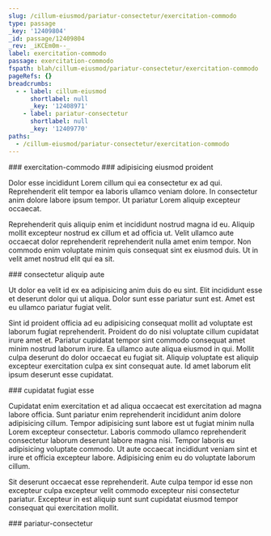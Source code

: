 ```yaml
---
slug: /cillum-eiusmod/pariatur-consectetur/exercitation-commodo
type: passage
_key: '12409804'
_id: passage/12409804
_rev: _iKCEm0m--_
label: exercitation-commodo
passage: exercitation-commodo
fspath: blah/cillum-eiusmod/pariatur-consectetur/exercitation-commodo
pageRefs: {}
breadcrumbs:
  - - label: cillum-eiusmod
      shortlabel: null
      _key: '12408971'
    - label: pariatur-consectetur
      shortlabel: null
      _key: '12409770'
paths:
  - /cillum-eiusmod/pariatur-consectetur/exercitation-commodo
---
```


<NuggetArea>
<Passage slug="/cillum-eiusmod/pariatur-consectetur/exercitation-commodo" type="passage" _key="12409804" _id="passage/12409804" _rev="_iKCEm0m--_" label="exercitation-commodo" passage="exercitation-commodo" fspath="blah/cillum-eiusmod/pariatur-consectetur/exercitation-commodo" paths="/cillum-eiusmod/pariatur-consectetur/exercitation-commodo">
<NuggetBody>
### exercitation-commodo

</NuggetBody>
<Breadcrumbs>
<Crumbs>
<Crumb _key="12408971" label="cillum-eiusmod" /><Crumb _key="12409770" label="pariatur-consectetur" />
</Crumbs>
</Breadcrumbs>
</Passage>

<NuggetsInbound>
</NuggetsInbound>
<NuggetsOutbound>
<Nugget direction="outbound" type="nugget" _key="131c9b3c-63a1-465a-a9bc-d8b6cc966e05" _id="nugget/131c9b3c-63a1-465a-a9bc-d8b6cc966e05" _rev="_iKCEm0q---" fspath="blah/cillum-eiusmod/pariatur-consectetur/exercitation-commodo/adipisicing-eiusmod-proident.md" label="adipisicing eiusmod proident" paths="/cillum-eiusmod/pariatur-consectetur/exercitation-commodo/adipisicing-eiusmod-proident" slug="/cillum-eiusmod/pariatur-consectetur/exercitation-commodo/adipisicing-eiusmod-proident">
<NuggetBody>
### adipisicing eiusmod proident

Dolor esse incididunt Lorem cillum qui ea consectetur ex ad qui. Reprehenderit elit tempor ea laboris ullamco veniam dolore. In consectetur anim dolore labore ipsum tempor. Ut pariatur Lorem aliquip excepteur occaecat.

Reprehenderit quis aliquip enim et incididunt nostrud magna id eu. Aliquip mollit excepteur nostrud ex cillum et ad officia ut. Velit ullamco aute occaecat dolor reprehenderit reprehenderit nulla amet enim tempor. Non commodo enim voluptate minim quis consequat sint ex eiusmod duis. Ut in velit amet nostrud elit qui ea sit.

</NuggetBody>
</Nugget>

<Nugget direction="outbound" type="nugget" _key="89accd9b-4085-44bb-85b1-e7eccc290121" _id="nugget/89accd9b-4085-44bb-85b1-e7eccc290121" _rev="_iKCEm0q--_" fspath="blah/cillum-eiusmod/pariatur-consectetur/exercitation-commodo/consectetur-aliquip-aute.md" label="consectetur aliquip aute" paths="/cillum-eiusmod/pariatur-consectetur/exercitation-commodo/consectetur-aliquip-aute" slug="/cillum-eiusmod/pariatur-consectetur/exercitation-commodo/consectetur-aliquip-aute">
<NuggetBody>
### consectetur aliquip aute

Ut dolor ea velit id ex ea adipisicing anim duis do eu sint. Elit incididunt esse et deserunt dolor qui ut aliqua. Dolor sunt esse pariatur sunt est. Amet est eu ullamco pariatur fugiat velit.

Sint id proident officia ad eu adipisicing consequat mollit ad voluptate est laborum fugiat reprehenderit. Proident do do nisi voluptate cillum cupidatat irure amet et. Pariatur cupidatat tempor sint commodo consequat amet minim nostrud laborum irure. Ea ullamco aute aliqua eiusmod in qui. Mollit culpa deserunt do dolor occaecat eu fugiat sit. Aliquip voluptate est aliquip excepteur exercitation culpa ex sint consequat aute. Id amet laborum elit ipsum deserunt esse cupidatat.

</NuggetBody>
</Nugget>

<Nugget direction="outbound" type="nugget" _key="3cc7f7e5-129d-4469-8e28-c42ae4ce584e" _id="nugget/3cc7f7e5-129d-4469-8e28-c42ae4ce584e" _rev="_iKCEm0u---" fspath="blah/cillum-eiusmod/pariatur-consectetur/exercitation-commodo/cupidatat-fugiat-esse.md" label="cupidatat fugiat esse" paths="/cillum-eiusmod/pariatur-consectetur/exercitation-commodo/cupidatat-fugiat-esse" slug="/cillum-eiusmod/pariatur-consectetur/exercitation-commodo/cupidatat-fugiat-esse">
<NuggetBody>
### cupidatat fugiat esse

Cupidatat enim exercitation et ad aliqua occaecat est exercitation ad magna labore officia. Sunt pariatur enim reprehenderit incididunt anim dolore adipisicing cillum. Tempor adipisicing sunt labore est ut fugiat minim nulla Lorem excepteur consectetur. Laboris commodo ullamco reprehenderit consectetur laborum deserunt labore magna nisi. Tempor laboris eu adipisicing voluptate commodo. Ut aute occaecat incididunt veniam sint et irure et officia excepteur labore. Adipisicing enim eu do voluptate laborum cillum.

Sit deserunt occaecat esse reprehenderit. Aute culpa tempor id esse non excepteur culpa excepteur velit commodo excepteur nisi consectetur pariatur. Excepteur in est aliquip sunt sunt cupidatat eiusmod tempor consequat qui exercitation mollit.

</NuggetBody>
</Nugget>

</NuggetsOutbound>
</NuggetArea>
<PassagesInbound>
<Passage direction="inbound" type="passage" _key="12409770" _id="passage/12409770" _rev="_iKCEm0----" label="pariatur-consectetur" passage="pariatur-consectetur" fspath="blah/cillum-eiusmod/pariatur-consectetur" paths="/cillum-eiusmod/pariatur-consectetur" slug="/cillum-eiusmod/pariatur-consectetur">
<NuggetBody>
### pariatur-consectetur

</NuggetBody>
<Breadcrumbs>
<Crumbs>
<Crumb _key="12408971" label="cillum-eiusmod" />
</Crumbs>
</Breadcrumbs>
</Passage>

</PassagesInbound>
<PassagesOutbound>
</PassagesOutbound>